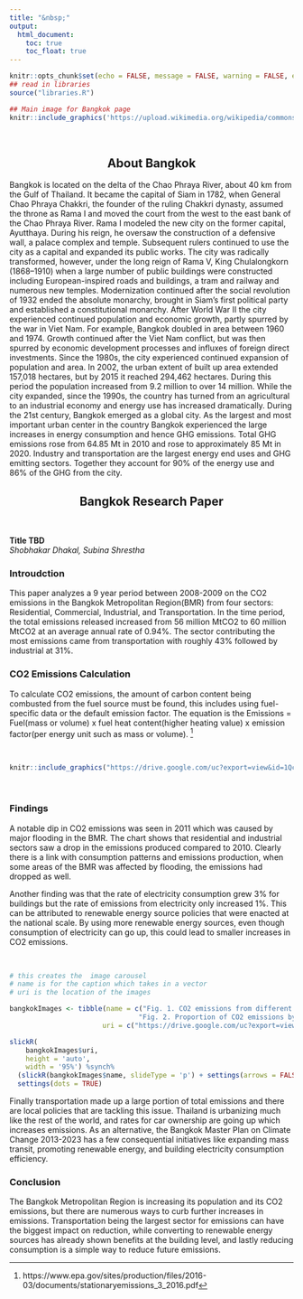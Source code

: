 ```yaml
---
title: "&nbsp;"
output:
  html_document:
    toc: true
    toc_float: true
---
```

```r
knitr::opts_chunk$set(echo = FALSE, message = FALSE, warning = FALSE, error = FALSE )
## read in libraries
source("libraries.R")
```

```r
## Main image for Bangkok page
knitr::include_graphics('https://upload.wikimedia.org/wikipedia/commons/f/f6/Bangkok_skytrain_sunset.jpg')
```

<br>
<h2 style = text-align:center> About Bangkok  </h2>

Bangkok is located on the delta of the Chao Phraya River, about 40 km from the Gulf of Thailand. It became the capital of Siam in 1782, when General Chao Phraya Chakkri, the founder of the ruling Chakkri dynasty, assumed the throne as Rama I and moved the court from the west to the east bank of the Chao Phraya River.  Rama I modeled the new city on the former capital, Ayutthaya. During his reign, he oversaw the construction of a defensive wall, a palace complex and temple.  Subsequent rulers continued to use the city as a capital and expanded its public works.  The city was radically transformed, however, under the long reign of Rama V, King Chulalongkorn (1868–1910) when a large number of public buildings were constructed including European-inspired roads and buildings, a tram and railway and numerous new temples.  Modernization continued after the social revolution of 1932 ended the absolute monarchy, brought in Siam's first political party and established a constitutional monarchy.  After World War II the city experienced continued population and economic growth, partly spurred by the war in Viet Nam.  For example, Bangkok doubled in area between 1960 and 1974. Growth continued after the Viet Nam conflict, but was then spurred by economic development processes and influxes of foreign direct investments.  Since the 1980s, the city experienced continued expansion of population and area. In 2002, the urban extent of built up area extended 157,018 hectares, but by 2015 it reached 294,462 hectares.  During this period the population increased from 9.2 million to over 14 million.  While the city expanded, since the 1990s, the country has turned from an agricultural to an industrial economy and energy use has increased dramatically.  During the 21st century, Bangkok emerged as a global city.  As the largest and most important urban center in the country Bangkok experienced the large increases in energy consumption and hence GHG emissions.  Total GHG emissions rose from 64.85 Mt in 2010 and rose to approximately 85 Mt in 2020.  Industry and transportation are the largest energy end uses and GHG emitting sectors.  Together they account for 90% of the energy use and 86% of the GHG from the city.  

<h2 style = text-align:center> Bangkok Research Paper </h2>
<br>

**Title TBD**  
*Shobhakar Dhakal, Subina Shrestha*
<br>

### Introudction

This paper analyzes a 9 year period between 2008-2009 on the CO2 emissions in the Bangkok Metropolitan Region(BMR) from four sectors: Residential, Commercial, Industrial, and Transportation. In the time period, the total emissions released increased from 56 million MtCO2 to 60 million MtCO2 at an average annual rate of 0.94%. The sector contributing the most emissions came from transportation with roughly 43% followed by industrial at 31%. 

### CO2 Emissions Calculation

To calculate CO2 emissions, the amount of carbon content being combusted from the fuel source must be found, this includes using fuel-specific data or the default emission factor.
The equation is the Emissions = Fuel(mass or volume) x fuel heat content(higher heating value) x emission factor(per energy unit such as mass or volume). [^1] 

<br>
```r
knitr::include_graphics("https://drive.google.com/uc?export=view&id=1QcZpfE2A6VHCoDUPf7714mJ59yejt4TZ")
```
<br>

### Findings

A notable dip in CO2 emissions was seen in 2011 which was caused by major flooding in the BMR. The chart shows that residential and industrial sectors saw a drop in the emissions produced compared to 2010. Clearly there is a link with consumption patterns and emissions production, when some areas of the BMR was affected by flooding, the emissions had dropped as well. 

Another finding was that the rate of electricity consumption grew 3% for buildings but the rate of emissions from electricity only increased 1%. This can be attributed to renewable energy source policies that were enacted at the national scale. By using more renewable energy sources, even though consumption of electricity can go up, this could lead to smaller increases in CO2 emissions.

<br>
```r
# this creates the  image carousel
# name is for the caption which takes in a vector
# uri is the location of the images

bangkokImages <- tibble(name = c("Fig. 1. CO2 emissions from different sectors in BMR (2008- 2016)",
                                "Fig. 2. Proportion of CO2 emissions by sectors (2016)"),
                       uri = c("https://drive.google.com/uc?export=view&id=1EWC44-uBqDB13r9UTX8z-bPAXqFt8Gin",                           "https://drive.google.com/uc?export=view&id=1Svs_yhbxXREESxWSMsausPPBXOHa9CaP"))

slickR(
    bangkokImages$uri,
    height = 'auto',
    width = '95%') %synch%
  (slickR(bangkokImages$name, slideType = 'p') + settings(arrows = FALSE)) + 
  settings(dots = TRUE) 
```

Finally transportation made up a large portion of total emissions and there are local policies that are tackling this issue. Thailand is urbanizing much like the rest of the world, and rates for car ownership are going up which increases emissions. As an alternative, the Bangkok Master Plan on Climate Change 2013-2023 has a few consequential initiatives like expanding mass transit, promoting renewable energy, and building electricity consumption efficiency. 

### Conclusion

The Bangkok Metropolitan Region is increasing its population and its CO2 emissions, but there are numerous ways to curb further increases in emissions. Transportation being the largest sector for emissions can have the biggest impact on reduction, while converting to renewable energy sources has already shown benefits at the building level, and lastly reducing consumption is a simple way to reduce future emissions. 

[^1]:https://www.epa.gov/sites/production/files/2016-03/documents/stationaryemissions_3_2016.pdf 
